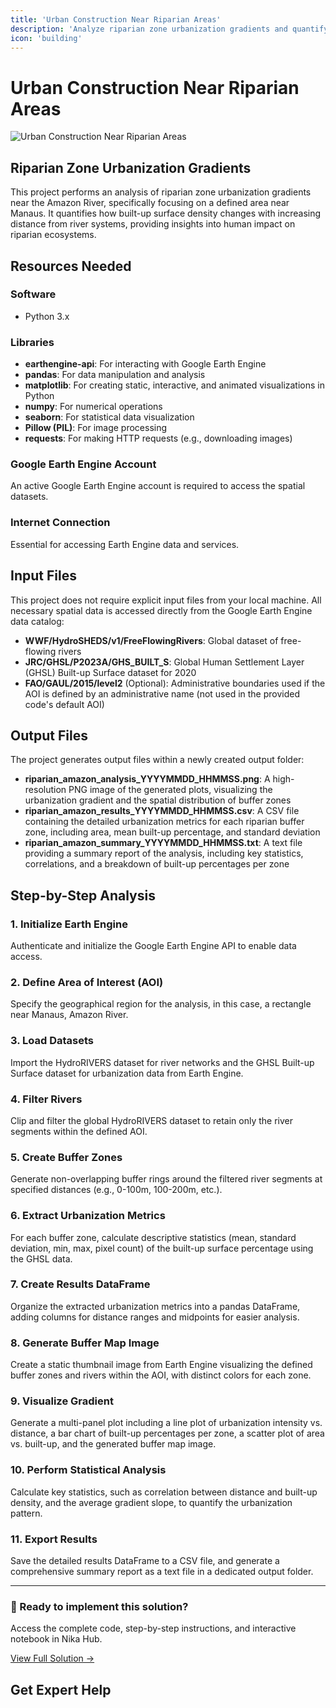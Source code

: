 ```yaml
---
title: 'Urban Construction Near Riparian Areas'
description: 'Analyze riparian zone urbanization gradients and quantify built-up surface density changes with distance from river systems'
icon: 'building'
---
```



# Urban Construction Near Riparian Areas

![Urban Construction Near Riparian Areas](/industrial-solutions/urban-construction-riparian-areas.jpeg)

## Riparian Zone Urbanization Gradients

This project performs an analysis of riparian zone urbanization gradients near the Amazon River, specifically focusing on a defined area near Manaus. It quantifies how built-up surface density changes with increasing distance from river systems, providing insights into human impact on riparian ecosystems.

## Resources Needed

### Software
- Python 3.x

### Libraries
- **earthengine-api**: For interacting with Google Earth Engine
- **pandas**: For data manipulation and analysis
- **matplotlib**: For creating static, interactive, and animated visualizations in Python
- **numpy**: For numerical operations
- **seaborn**: For statistical data visualization
- **Pillow (PIL)**: For image processing
- **requests**: For making HTTP requests (e.g., downloading images)

### Google Earth Engine Account
An active Google Earth Engine account is required to access the spatial datasets.

### Internet Connection
Essential for accessing Earth Engine data and services.

## Input Files

This project does not require explicit input files from your local machine. All necessary spatial data is accessed directly from the Google Earth Engine data catalog:

- **WWF/HydroSHEDS/v1/FreeFlowingRivers**: Global dataset of free-flowing rivers
- **JRC/GHSL/P2023A/GHS_BUILT_S**: Global Human Settlement Layer (GHSL) Built-up Surface dataset for 2020
- **FAO/GAUL/2015/level2** (Optional): Administrative boundaries used if the AOI is defined by an administrative name (not used in the provided code's default AOI)

## Output Files

The project generates output files within a newly created output folder:

- **riparian_amazon_analysis_YYYYMMDD_HHMMSS.png**: A high-resolution PNG image of the generated plots, visualizing the urbanization gradient and the spatial distribution of buffer zones
- **riparian_amazon_results_YYYYMMDD_HHMMSS.csv**: A CSV file containing the detailed urbanization metrics for each riparian buffer zone, including area, mean built-up percentage, and standard deviation
- **riparian_amazon_summary_YYYYMMDD_HHMMSS.txt**: A text file providing a summary report of the analysis, including key statistics, correlations, and a breakdown of built-up percentages per zone

## Step-by-Step Analysis

### 1. Initialize Earth Engine
Authenticate and initialize the Google Earth Engine API to enable data access.

### 2. Define Area of Interest (AOI)
Specify the geographical region for the analysis, in this case, a rectangle near Manaus, Amazon River.

### 3. Load Datasets
Import the HydroRIVERS dataset for river networks and the GHSL Built-up Surface dataset for urbanization data from Earth Engine.

### 4. Filter Rivers
Clip and filter the global HydroRIVERS dataset to retain only the river segments within the defined AOI.

### 5. Create Buffer Zones
Generate non-overlapping buffer rings around the filtered river segments at specified distances (e.g., 0-100m, 100-200m, etc.).

### 6. Extract Urbanization Metrics
For each buffer zone, calculate descriptive statistics (mean, standard deviation, min, max, pixel count) of the built-up surface percentage using the GHSL data.

### 7. Create Results DataFrame
Organize the extracted urbanization metrics into a pandas DataFrame, adding columns for distance ranges and midpoints for easier analysis.

### 8. Generate Buffer Map Image
Create a static thumbnail image from Earth Engine visualizing the defined buffer zones and rivers within the AOI, with distinct colors for each zone.

### 9. Visualize Gradient
Generate a multi-panel plot including a line plot of urbanization intensity vs. distance, a bar chart of built-up percentages per zone, a scatter plot of area vs. built-up, and the generated buffer map image.

### 10. Perform Statistical Analysis
Calculate key statistics, such as correlation between distance and built-up density, and the average gradient slope, to quantify the urbanization pattern.

### 11. Export Results
Save the detailed results DataFrame to a CSV file, and generate a comprehensive summary report as a text file in a dedicated output folder.

---

<div className="solution-cta">
  <div className="solution-cta-content">
    <h3>🚀 Ready to implement this solution?</h3>
    <p>Access the complete code, step-by-step instructions, and interactive notebook in Nika Hub.</p>
    <a href="https://planet.nika.eco/en/hub/solutions/d97e260c-17ad-46d1-93bc-e179baea1eff" target="_blank" className="solution-button">
      View Full Solution →
    </a>
  </div>
</div>

<style jsx>{`
  .solution-cta {
    background: linear-gradient(135deg, #667eea 0%, #764ba2 100%);
    border-radius: 12px;
    padding: 2rem;
    margin: 2rem 0;
    color: white;
    text-align: center;
    box-shadow: 0 8px 32px rgba(102, 126, 234, 0.3);
  }
  
  .solution-cta-content h3 {
    margin: 0 0 0.5rem 0;
    font-size: 1.5rem;
    font-weight: 600;
  }
  
  .solution-cta-content p {
    margin: 0 0 1.5rem 0;
    opacity: 0.9;
    font-size: 1.1rem;
  }
  
  .solution-button {
    display: inline-block;
    background: rgba(255, 255, 255, 0.2);
    color: white;
    padding: 12px 24px;
    border-radius: 8px;
    text-decoration: none;
    font-weight: 600;
    font-size: 1.1rem;
    border: 2px solid rgba(255, 255, 255, 0.3);
    transition: all 0.3s ease;
    backdrop-filter: blur(10px);
  }
  
  .solution-button:hover {
    background: rgba(255, 255, 255, 0.3);
    border-color: rgba(255, 255, 255, 0.5);
    transform: translateY(-2px);
    box-shadow: 0 4px 16px rgba(0, 0, 0, 0.2);
  }
`}</style>

## Get Expert Help

<ContactCTACard />
